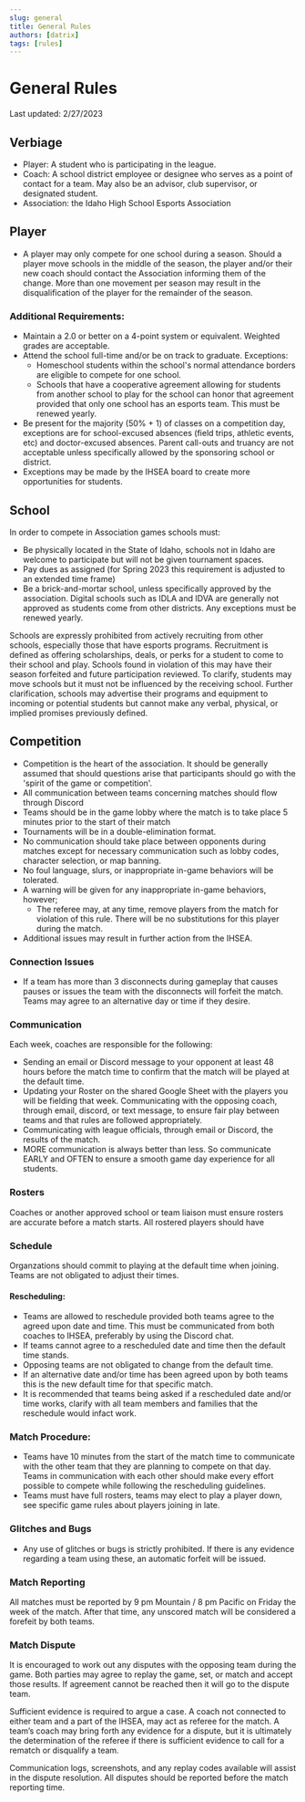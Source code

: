 ```yaml
---
slug: general
title: General Rules
authors: [datrix]
tags: [rules]
---
```


# General Rules
Last updated: 2/27/2023
## Verbiage
- Player: A student who is participating in the league.
- Coach: A school district employee or designee who serves as a point of contact for a team. May also be an advisor, club supervisor, or designated student.
- Association: the Idaho High School Esports Association
## Player
- A player may only compete for one school during a season. Should a player move schools in the middle of the season, the player and/or their new coach should contact the Association informing them of the change. More than one movement per season may result in the disqualification of the player for the remainder of the season.
### Additional Requirements:
- Maintain a 2.0 or better on a 4-point system or equivalent. Weighted grades are acceptable.
- Attend the school full-time and/or be on track to graduate. Exceptions:
    - Homeschool students within the school's normal attendance borders are eligible to compete for one school.
    - Schools that have a cooperative agreement allowing for students from another school to play for the school can honor that agreement provided that only one school has an esports team. This must be renewed yearly.
- Be present for the majority (50% + 1) of classes on a competition day, exceptions are for school-excused absences (field trips, athletic events, etc) and doctor-excused absences. Parent call-outs and truancy are not acceptable unless specifically allowed by the sponsoring school or district.
- Exceptions may be made by the IHSEA board to create more opportunities for students.
## School
In order to compete in Association games schools must:
- Be physically located in the State of Idaho, schools not in Idaho are welcome to participate but will not be given tournament spaces.
- Pay dues as assigned (for Spring 2023 this requirement is adjusted to an extended time frame)
- Be a brick-and-mortar school, unless specifically approved by the association. Digital schools such as IDLA and IDVA are generally not approved as students come from other districts. Any exceptions must be renewed yearly.

Schools are expressly prohibited from actively recruiting from other schools, especially those that have esports programs. Recruitment is defined as offering scholarships, deals, or perks for a student to come to their school and play. Schools found in violation of this may have their season forfeited and future participation reviewed. To clarify, students may move schools but it must not be influenced by the receiving school. Further clarification, schools may advertise their programs and equipment to incoming or potential students but cannot make any verbal, physical, or implied promises previously defined.
## Competition
- Competition is the heart of the association. It should be generally assumed that should questions arise that participants should go with the 'spirit of the game or competition'.
- All communication between teams concerning matches should flow through Discord
- Teams should be in the game lobby where the match is to take place 5 minutes prior to the start of their match
- Tournaments will be in a double-elimination format.
- No communication should take place between opponents during matches except for necessary communication such as lobby codes, character selection, or map banning.
- No foul language, slurs, or inappropriate in-game behaviors will be tolerated.
- A warning will be given for any inappropriate in-game behaviors, however;
    - The referee may, at any time, remove players from the match for violation of this rule. There will be no substitutions for this player during the match. 
- Additional issues may result in further action from the IHSEA.
### Connection Issues
- If a team has more than 3 disconnects during gameplay that causes pauses or issues the team with the disconnects will forfeit the match. Teams may agree to an alternative day or time if they desire.
### Communication
Each week, coaches are responsible for the following:
- Sending an email or Discord message to your opponent at least 48 hours before the match time to confirm that the match will be played at the default time.
- Updating your Roster on the shared Google Sheet with the players you will be fielding that week. Communicating with the opposing coach, through email, discord, or text message, to ensure fair play between teams and that rules are followed appropriately.
- Communicating with league officials, through email or Discord, the results of the match. 
- MORE communication is always better than less. So communicate EARLY and OFTEN to ensure a smooth game day experience for all students.
### Rosters
Coaches or another approved school or team liaison must ensure rosters are accurate before a match starts. All rostered players should have 
### Schedule
Organzations should commit to playing at the default time when joining. Teams are not obligated to adjust their times.
#### Rescheduling:
- Teams are allowed to reschedule provided both teams agree to the agreed upon date and time. This must be communicated from both coaches to IHSEA, preferably by using the Discord chat.
- If teams cannot agree to a rescheduled date and time then the default time stands.
- Opposing teams are not obligated to change from the default time.
- If an alternative date and/or time has been agreed upon by both teams this is the new default time for that specific match.
- It is recommended that teams being asked if a rescheduled date and/or time works, clarify with all team members and families that the reschedule would infact work.
### Match Procedure:
- Teams have 10 minutes from the start of the match time to communicate with the other team that they are planning to compete on that day. Teams in communication with each other should make every effort possible to compete while following the rescheduling guidelines.
- Teams must have full rosters, teams may elect to play a player down, see specific game rules about players joining in late.
### Glitches and Bugs 
- Any use of glitches or bugs is strictly prohibited. If there is any evidence regarding a team using these, an automatic forfeit will be issued.
### Match Reporting
All matches must be reported by 9 pm Mountain / 8 pm Pacific on Friday the week of the match. After that time, any unscored match will be considered a forefeit by both teams.
### Match Dispute
It is encouraged to work out any disputes with the opposing team during the game. Both parties may agree to replay the game, set, or match and accept those results. If agreement cannot be reached then it will go to the dispute team.

Sufficient evidence is required to argue a case. A coach not connected to either team and a part of the IHSEA, may act as referee for the match. A team’s coach may bring forth any evidence for a dispute, but it is ultimately the determination of the referee if there is sufficient evidence to call for a rematch or disqualify a team.

Communication logs, screenshots, and any replay codes available will assist in the dispute resolution. All disputes should be reported before the match reporting time.
